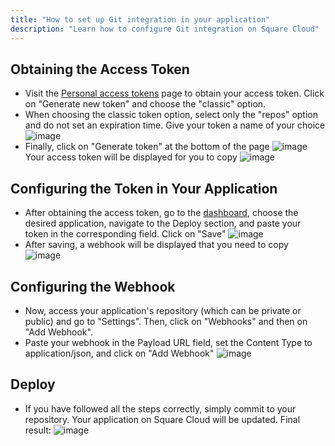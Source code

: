 ```yaml
---
title: "How to set up Git integration in your application"
description: "Learn how to configure Git integration on Square Cloud"
---
```


## Obtaining the Access Token

- Visit the [Personal access tokens](https://github.com/settings/tokens) page to obtain your access token. Click on "Generate new token" and choose the "classic" option.
- When choosing the classic token option, select only the "repos" option and do not set an expiration time. Give your token a name of your choice ![image](https://i.imgur.com/U16DC3R.png)
- Finally, click on "Generate token" at the bottom of the page ![image](https://i.imgur.com/2iesRUK.png) Your access token will be displayed for you to copy ![image](https://i.imgur.com/HOYVd3H.png)

## Configuring the Token in Your Application

- After obtaining the access token, go to the [dashboard](https://squarecloud.app/dashboard), choose the desired application, navigate to the Deploy section, and paste your token in the corresponding field. Click on "Save" ![image](https://i.imgur.com/H20Qgi1.png)
- After saving, a webhook will be displayed that you need to copy ![image](https://i.imgur.com/1MfPF7k.png)

## Configuring the Webhook

- Now, access your application's repository (which can be private or public) and go to "Settings". Then, click on "Webhooks" and then on "Add Webhook".
- Paste your webhook in the Payload URL field, set the Content Type to application/json, and click on "Add Webhook" ![image](https://i.imgur.com/g0RAuaX.png)

## Deploy

- If you have followed all the steps correctly, simply commit to your repository. Your application on Square Cloud will be updated. Final result: ![image](https://i.imgur.com/3Dn6ln4.png)
